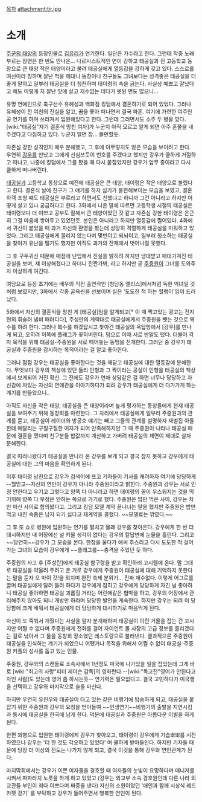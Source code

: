 [[목차]]
attachment:tir.jpg

= 소개 =

[[주군의 태양]]의 등장인물로 [[김유리]]가 연기한다. 일단은 가수라고 한다. 그런데 작중 노래부르는 장면은 한 번도 안나온... 나르시스트적인 면이 강하고 태공실과 전 고등학교 동창으로 큰 태양 작은 태양이라고 불려 태공실에게 열등감을 강하게 갖고 있다. 스스로를 여신이라 칭하며 잘난 척을 헤대니 동창이나 친구들도 그녀보다는 성격좋은 태공실을 더 좋게 말하고 일부러 태공실을 더 칭찬하며 태이령의 속을 긁는다. 사실상 예쁘고 잘났다고 해도 이렇게 지 잘난 맛에 살고 재수없는 데다가 못된 면도 많으니...

유명 연예인으로 축구선수 유혜성과 백화점 킹덤에서 결혼하기로 되어 있었다. 그러나 유혜성이 전 여친의 진실을 알고, 꿈을 쫓아 떠나면서 결국 파혼. 여기에 가련한 여주인공 연기를 하며 쓰러져서 입원해있다고 한다. 그런데 그러면서도 소주 두 병을 깠다. [wiki:"태공실"자기 결혼식 망친 여자]가 누군지 아직 모르고 알게 되면 아주 혼쭐을 내주겠다고 다짐하고 있다. 누군지 알면 참... 볼만할듯.

자존심 강한 성격인지 매우 분해했고, 그 후에 아무렇지도 않은 모습을 보이려고 한다. 우연히 [[강우]]를 만났고 그에게 선심쓰듯이 번호를 주겠다고 했지만 강우가 쿨하게 거절하고 떠나고, 나중에 킹덤에서 그를 봤을 때 다시 붙잡았지만 강우가 업무 중이라고 다시 쿨하게 떠나버린다.

[[태공실]]과 고등학교 동창으로 예전에 태공실은 큰 태양, 태이령은 작은 태양으로 불렸다고 한다. 결혼식 날에 친구가 그 얘기를 하자 심기가 불편해보이는 모습을 보였고, 결혼 하객 초청 때도 태공실은 부르라고 하면서도 친했냐고 하니까 그건 아니라고 하지만 어떻게 살고 있나 궁금하다고 한다. 3화에서 나온 말에 따르면 고등학생 시절의 태공실은 태이령보다 더 이쁘고 공부도 잘해서 큰 태양이었던 것 같고 자존심 강한 태이령은 은근히 그걸 마음에 쌓아두고 있었던듯. 본인은 아니라고 하지만 열등감에 쩔어있다. 4화에서 귀신이 붙었을 때 과거 자신의 환영을 봤는데 상당히 격렬하게 태공실을 미워하고 있었다. 그리고 태공실에게 꿀리지 않는다며 몇번이고 되뇌이고, 일부러 청소하는 태공실을 찾아가 유난을 떨기도 했지만 아직도 과거의 잔재에서 벗어나질 못했다.

그 후 구두귀신 때문에 매점에 난입해서 진실을 밝히려 하지만 냉대받고 패대기쳐진 태공실을 보며, 쟤 이상해졌다고 하더니 진짠가봐, 라고 하지만 곧 [[주중원]]이 그녀를 도와주자 이상하게 여긴다.

여담으로 등장 초기에는 배우의 직전 출연작인 [청담동 앨리스]에서처럼 독한 악녀일 것 처럼 보였지만, 3화에서 각종 굴욕씬을 선보이며 실은 '도도한 척 하는 헐랭이'임이 드러났다.

5화에서 자신의 결혼식을 망친 게 [태공실]임을 알게되고[* 이 때 찍고있는 광고는 전지현의 휘슬러 냄비 패러디다], 주성란의 계략대로 태공실에게서 주중원을 뺏는 것으로 복수를 하려 한다. 그러나 복수를 하겠답시고 찾아간 태공실의 옥탑방에서 [강우]를 만나게 되고, 오히려 이쪽에 플래그가 꽂혀버린다. 덤으로 이때 서로 반말도 텄다. 더불어 각자 목적을 위해 태공실-주중원을 서로 떼어놓는 동맹을 전개한다. 그러던 중 강우가 태공실과 주중원을 감시하는 목적이라는 걸 알고 좋아한다.

그러나 점점 강우는 태공실을 좋아한다는 것을 깨닫고 태공실에 대한 열등감에 분해한다. 무엇보다 강우의 책상에 있던 둘리 인형과 그 짝이라는 공실이 인형을 태공실의 책상에서 보게되어 거진 확신. 그 전에도 강우가 연애 상담같은 걸 하면 너무나 당당하고 자신감에 차있는 자신의 연애관을 이야기하다가 되려 강우가 태공실에게 더 다가가게 하는 계기를 만들었으니..

아직도 자신을 작은 태양, 태공실을 큰 태양이라며 높게 평가하는 동창들에게 현재 태공실을 보여주기 위해 동창회를 마련한다. 그 자리에서 태공실에게 일부러 주중원과의 관계를 묻고, 태공실이 레이더와 방공호 얘기는 빼고 그들의 관계를 설명하자 재벌집 아들한테 매달리는 구질구질한 여자가 되어 만족해하지만 그 때 주중원이 나타나 태공실 때문에 결혼을 깼다며 친구분들 밥값까지 계산하고 가버려 태공실의 체면이 제대로 살자 분해한다.

결국 따라나왔다가 태공실을 만나러 온 강우를 보게 되고 결국 참지 못하고 강우에게 태공실에 대한 그의 마음을 확인하게 된다.

이후 태이령 남친으로 강우가 검색어에 뜨고 기자들이 기사를 캐려하자 여기에 당당하게 --뭘믿고--자신의 연인이 강우가 아니라 주중원이라고 밝힌다. 주중원과 강우는 서로 인정 안한다고 우기고 그렇다고 양쪽 다 아니라고 하면 태이령의 꼴이 우스워지는 것을 막기위해 양쪽 다 부정은 안하는 쪽으로 가기로 했다. 주중원은 밥만 먹은 사이, 강우는 차만 마신 사이로 합의봤다고. 그리고 킹덤 모델 계약 끝나냐는 말을 했지만 주중원은 밥만 먹고 내친 속좁은 남자 되기 싫다고 재계약을 콜했다. ~~모델료는 깎였다.~~

그 후 또 쇼로 병원에 입원하는 연기를 펼치고 몰래 강우를 찾아온다. 강우에게 한 번 더 대시하지만 내 어장에선 널 키울 생각이 없다는 강우의 칼답변에 눈물을 흘린다. 그리고 ~~당연히~~강우가 그 모습을 본다. 한참을 울다가 애써 추스리고 다시 도도한 척 걸어가는 그녀의 모습이 강우에게 ~~플래그를~~충격을 주었던 듯 하다.

주중원의 사고 후 [주성란]에게 태공실 함구령을 받고 확인하러 고시텔에 온다. 말 그대로 태공실을 약올려 주려고 온 거로 강우에게 주중원이 태공실에 대해 기억하지 못한다는 말을 듣자 오 마이 갓!을 외치며 완전 축제 분위기... 진짜 재수없다. 이렇게 어그로를 끌며 태공실에게 달려 들려 하다가 강우에게 잡히고 강우에게 당당하게 자긴 널 좋아하니 태공실 좋아하면 태공실 괴롭힐 거라는 어린애같은 협박을 하고, 강우의 어장에서 관리해주지 않아도 되니 개방만 하라며 당당한 발언을 계속한다. 하지만 강우는 되려 이 당당함에 크게 배워서 태공실에게 더 당당하게 대시하기로 마음먹게 된다.

자신이 또 죽쒀서 개줬다는 사실을 알자 분개해하며 태공실이 이런 거물을 잡는 건 꼬시지만 어쩔 수 없다며 주중원에게 전화를 걸어 자이언트 몰 사장의 고급 정보를 흘리겠다는 걸로 낚아서 그 둘을 동창회 장소였던 레스토랑으로 불러낸다. 결과적으론 주중원이 태공실을 인식하는 계기가 되었으니 어쨌거나 목적을 위해서 어쩔 수 없이 태공실-주중원 커플의 성사를 돕고 있는 인물.

주중원, 강우와의 스캔들로 소속사에서 1년정도 미국에 나가있을 일을 잡았는데 그게 바로 [wiki:"최고의 사랑"피터 제이슨 감독]의 영화란다.--[wiki:"독고진"영어가 안된다고 차인 사람]도 있는데 영어 좀 하시는듯-- 연기력은 필요없다고. 결국 고민하다가 미국행을 선택하고 강우와 마지막으로 술을 마신다.

하지만 우연히 유진우와 태공실이 타고 있는 같은 비행기에 탑승하게 되고, 태공실을 붙잡기 위한 주중원과 강우의 요청을 받아들여 ~~인생연기~~비행기의 출발을 지연시킴과 동시에 태공실을 한국에 남게 한다. 덕분에 태공실과 주중원은 아름다운 이별을 하게 된다.

한편 꾀병으로 입원한 태이령에게 강우가 찾아오고, 태이령이 강우에게 기습뽀뽀를 시전하였으나 강우는 '더 한 것도 각오하고 있었다' 며 쿨하게 받아들인다. 하지만 기자들 때문에 당장 더 이상의 진도는 나가지 않게 되고, 결국 이것을 통해 강우와 연인관계가 된다.

마지막회에서는 강우가 이쁜 여자들을 경호할 때 여자들의 눈빛이 요망하다며 매니저를 시켜서 파파라치 노릇을 하게 하고 있었고 (강우는 외교부 소속 경호원인데 다른 나라 외교관들 부인이 죄다 이쁘다며 짜증을 낸다) 자신의 소원이었던 '애인과 함께 시상식 레드카펫 걷기' 를 부탁하고 강우가 들어주면서 행복한 연인이 된다.
